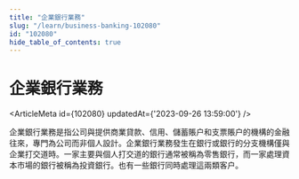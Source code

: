 ```yaml
---
title: "企業銀行業務"
slug: "/learn/business-banking-102080"
id: "102080"
hide_table_of_contents: true
---
```



# 企業銀行業務

<ArticleMeta id={102080} updatedAt={'2023-09-26 13:59:00'} />
<div className='border-solid border-b border-t-0 my-4 border-[var(--ifm-color-gray-300)]' />

企業銀行業務是指公司與提供商業貸款、信用、儲蓄賬户和支票賬户的機構的金融往來，專門為公司而非個人設計。企業銀行業務發生在銀行或銀行的分支機構僅與企業打交道時。一家主要與個人打交道的銀行通常被稱為零售銀行，而一家處理資本市場的銀行被稱為投資銀行。也有一些銀行同時處理這兩類客户。
